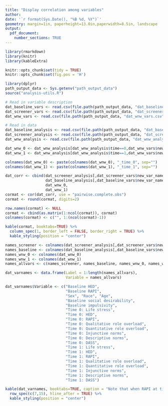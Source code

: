 ```yaml
---
title: "Display correlation among variables"
author: 
date: '`r format(Sys.Date(), "%B %d, %Y")`'
geometry: margin=1in, paperheight=13.0in,paperwidth=8.5in, landscape
output: 
  pdf_document:
    number_sections: TRUE
---
```



```r
library(rmarkdown)
library(knitr)
library(kableExtra)
```

```r
knitr::opts_chunk$set(tidy = TRUE)
knitr::opts_chunk$set(fig.pos = 'H')
```

```r
library(dplyr)
path_output_data <- Sys.getenv("path_output_data")
source("analysis-utils.R")

# Read in variable description
dat_baseline_vars <- read.csv(file.path(path_output_data, "dat_baseline_vars.csv"), header = TRUE)
dat_screener_vars <- read.csv(file.path(path_output_data, "dat_screener_vars.csv"), header = TRUE)
dat_wnw_vars <- read.csv(file.path(path_output_data, "dat_wnw_vars.csv"), header = TRUE)

# Read in data
dat_baseline_analysis <- read.csv(file.path(path_output_data, "dat_baseline_analysis.csv"), header = TRUE)
dat_screener_analysis <- read.csv(file.path(path_output_data, "dat_screener_analysis.csv"), header = TRUE)
dat_wnw_analysis <- read.csv(file.path(path_output_data, "dat_wnw_analysis.csv"), header = TRUE)
```


```r
dat_wnw_0 <- dat_wnw_analysis[dat_wnw_analysis$time==0,dat_wnw_vars$new_var_name]
dat_wnw_1 <- dat_wnw_analysis[dat_wnw_analysis$time==1,dat_wnw_vars$new_var_name]

colnames(dat_wnw_0) <- paste(colnames(dat_wnw_0), "_time_0", sep="")
colnames(dat_wnw_1) <- paste(colnames(dat_wnw_1), "_time_1", sep="")

dat_corr <- cbind(dat_screener_analysis[,dat_screener_vars$new_var_name],
                  dat_baseline_analysis[,dat_baseline_vars$new_var_name],
                  dat_wnw_0,
                  dat_wnw_1)
cormat <- cor(dat_corr, use = "pairwise.complete.obs")
cormat <- round(cormat, digits=2)
```


```r
row.names(cormat) <- NULL
cormat <- cbind(as.matrix(1:ncol(cormat)), cormat)
colnames(cormat) <- c("", 1:(ncol(cormat)-1))

kable(cormat, booktabs=TRUE) %>%
  column_spec(1, border_left = FALSE, border_right = TRUE) %>%
  kable_styling(position = "center")
```

\newpage


```r
names_screener <- colnames(dat_screener_analysis[,dat_screener_vars$new_var_name])
names_baseline <- colnames(dat_baseline_analysis[,dat_baseline_vars$new_var_name])
names_wnw_0 <- colnames(dat_wnw_0)
names_wnw_1 <- colnames(dat_wnw_1)
names_allvars <- c(names_screener, names_baseline, names_wnw_0, names_wnw_1)

dat_varnames <- data.frame(Label = 1:length(names_allvars),
                           Variable = names_allvars)

dat_varnames$Variable <- c("Baseline HED", 
                           "Baseline RAPI",
                           "Sex", "Race", "Age", 
                           "Baseline social desirability", 
                           "Baseline impulsivity",
                           "Time 0: Life stress",
                           "Time 0: HED",
                           "Time 0: RAPI",
                           "Time 0: Qualitative role overload",
                           "Time 0: Quantitative role overload",
                           "Time 0: Injunctive norms",
                           "Time 0: Descriptive norms",
                           "Time 0: DASS",
                           "Time 1: Life stress",
                           "Time 1: HED",
                           "Time 1: RAPI",
                           "Time 1: Qualitative role overload",
                           "Time 1: Quantitative role overload",
                           "Time 1: Injunctive norms",
                           "Time 1: Descriptive norms",
                           "Time 1: DASS")
```


```r
kable(dat_varnames, booktabs=TRUE, caption = "Note that when RAPI at time 0 and 1 were used to calculate specific values within the correlation matrix, calculation of correlation was restricted to only those participants who reported (within the same survey) to have no drinking in the past month") %>%
  row_spec(c(7,15), hline_after = TRUE) %>%
  kable_styling(position = "center")
```


